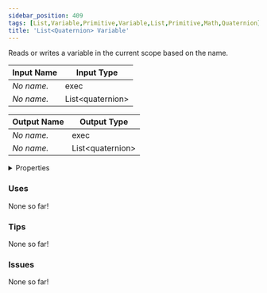 ```yaml
---
sidebar_position: 409
tags: [List,Variable,Primitive,Variable,List,Primitive,Math,Quaternion]
title: 'List<Quaternion> Variable'
---
```


Reads or writes a variable in the current scope based on the name.



<IChip uuid="e8cfde19-33a4-4826-a032-4b9bd50aa171"/>

| Input Name | Input Type |
|-----------|-----------|
| *No name.* | exec |
| *No name.* | List\<quaternion\> |

| Output Name | Output Type |
|-----------|-----------|
| *No name.* | exec |
| *No name.* | List\<quaternion\> |


<details>
  <summary>Properties</summary>
  <div>
    <div>
    <table>
      <thead>
        <tr>
          <th>Is beta required?</th>
          <th>No</th>
        </tr>
        <tr>
          <th>Is this chip a trolling risk?</th>
          <th>No</th>
        </tr>
        <tr>
          <th>Is this chip a role assignment risk?</th>
          <th>No</th>
        </tr>
        <tr>
          <th>Chip UUID</th>
          <th>e8cfde19-33a4-4826-a032-4b9bd50aa171</th>
        </tr>
        <tr>
          <th>Room availability</th>
          <th>Available everywhere</th>
        </tr>
      </thead>
    </table>
    </div>
  </div>
</details>

### Uses

None so far!

### Tips

None so far!

### Issues

None so far!